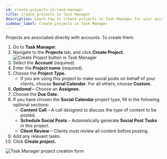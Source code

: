 ```yaml
---
id: create-projects-in-task-manager
title: Create projects in Task Manager
description: Learn how to create projects in Task Manager for your accounts, including Social Calendar projects.
sidebar_label: Create projects in Task Manager
---
```


Projects are associated directly with accounts. To create them:

1. Go to **Task Manager.**
2. Navigate to the **Projects** tab, and click **Create Project.**
   ![Create Project button in Task Manager](./img/fulfillment/task_manager_create_project_button.png)
3. Select the **Account** (required).
4. Enter the **Project name** (required).
5. Choose the **Project Type.**
   - If you are using this project to make social posts on behalf of your clients, choose **Social Calendar**. For all others, choose **Custom.**
6. **_Optional –_** Choose an **Assignee.**
7. Choose the **Due Date.**
8. If you have chosen the **Social Calendar** project type, fill in the following optional sections: 
   - **Content Call** – A call designed to discuss the type of content to be posted.
   - **Schedule Social Posts** – Automatically generate **Social Post Tasks** in this project.
   - **Client Review** – Clients must review all content before posting.
9. Add any relevant tasks.
10. Click **Create project.**

![Task Manager project creation form](./img/fulfillment/task_manager_create_project_form.png)